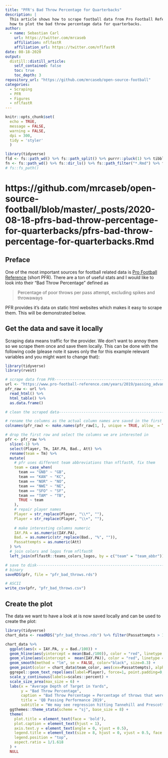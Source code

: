 ```yaml
---
title: "PFR's Bad Throw Percentage for Quarterbacks"
description: |
  This article shows how to scrape football data from Pro Football Reference and
  how to plot the bad throw percentage data for quarterbacks.
author:
  - name: Sebastian Carl
    url: https://twitter.com/mrcaseb
    affiliation: nflfastR
    affiliation_url: https://twitter.com/nflfastR
date: 08-18-2020
output:
  distill::distill_article:
    self_contained: false
    toc: true
    toc_depth: 3
repository_url: "https://github.com/mrcaseb/open-source-football"
categories:
  - Scraping
  - PFR
  - Figures
  - nflfastR
---
```


```r
knitr::opts_chunk$set(
  echo = TRUE, 
  message = FALSE, 
  warning = FALSE, 
  dpi = 300, 
  tidy = 'styler'
  )
```

```r
library(tidyverse)
fld <- fs::path_wd() %>% fs::path_split() %>% purrr::pluck(1) %>% tibble::as_tibble() %>% dplyr::slice_tail(1)
fn <- fs::path_wd() %>% fs::dir_ls() %>% fs::path_filter("*.Rmd") %>% fs::path_rel()
# fs::fs_path()
```
# https://github.com/mrcaseb/open-source-football/blob/master/_posts/2020-08-18-pfrs-bad-throw-percentage-for-quarterbacks/pfrs-bad-throw-percentage-for-quarterbacks.Rmd

## Preface

One of the most important sources for football related data is [Pro Football Reference](https://www.pro-football-reference.com/) (short PFR). There are a 
ton of useful stats and I would like to look into their "Bad Throw Percentage"
defined as 

>  Percentage of poor throws per pass attempt, excluding spikes and throwaways

PFR provides it's data on static html websites which makes it easy to scrape them.
This will be demonstrated below.

## Get the data and save it locally

Scraping data means traffic for the provider. We don't want to annoy them so we
scrape them once and save them locally. This can be done with the following code
(please note it saves only the for this example relevant variables and you might
want to change that): 

```r
library(tidyverse)
library(rvest)

# scrape data from PFR----------------------------------------------------------
url <- "https://www.pro-football-reference.com/years/2019/passing_advanced.htm"
pfr_raw <- url %>%
  read_html() %>%
  html_table() %>%
  as.data.frame()

# clean the scraped data--------------------------------------------------------

# rename the columns as the actual column names are saved in the first row now
colnames(pfr_raw) <- make.names(pfr_raw[1, ], unique = TRUE, allow_ = TRUE)

# drop the first row and select the columns we are interested in
pfr <- pfr_raw %>%
  slice(-1) %>%
  select(Player, Tm, IAY.PA, Bad., Att) %>%
  rename(team = Tm) %>%
  mutate(
    # pfr uses different team abbreviations than nflfastR, fix them
    team = case_when(
      team == "GNB" ~ "GB",
      team == "KAN" ~ "KC",
      team == "NOR" ~ "NO",
      team == "NWE" ~ "NE",
      team == "SFO" ~ "SF",
      team == "TAM" ~ "TB",
      TRUE ~ team
    ),
    # repair player names
    Player = str_replace(Player, "\\*", ""),
    Player = str_replace(Player, "\\+", ""),
    
    # make interesting columns numeric
    IAY.PA = as.numeric(IAY.PA),
    Bad. = as.numeric(str_replace(Bad., "%", "")),
    Passattempts = as.numeric(Att)
  ) %>%
  # join colors and logos from nflfastR
  left_join(nflfastR::teams_colors_logos, by = c("team" = "team_abbr"))

# save to disk------------------------------------------------------------------
# binary
saveRDS(pfr, file = "pfr_bad_throws.rds")

# ASCII
write_csv(pfr, "pfr_bad_throws.csv")
```

## Create the plot

The data we want to have a look at is now saved locally and can be used to create
the plot:

```r
library(tidyverse)
chart_data <- readRDS("pfr_bad_throws.rds") %>% filter(Passattempts > 180)

chart_data %>% 
  ggplot(aes(x = IAY.PA, y = Bad./100)) +
  geom_hline(aes(yintercept = mean(Bad./100)), color = "red", linetype = "dotted") +
  geom_vline(aes(xintercept =  mean(IAY.PA)), color = "red", linetype = "dotted") +
  geom_smooth(method = "lm", se = FALSE, color="black", size=0.3) +
  geom_point(color = chart_data$team_color, aes(cex=Passattempts), alpha=1/4) +
  ggrepel::geom_text_repel(aes(label=Player), force=1, point.padding=0, segment.size=0.1, size = 3) +
  scale_y_continuous(labels=scales::percent) +
  scale_size_area(max_size = 6) +
  labs(x = "Average Depth of Target in Yards",
       y = "Bad Throw Percentage",
       caption = "Bad Throw Percentage = Percentage of throws that weren't catchable with normal effort, excluding spikes and throwaways\nFigure: @mrcaseb | Data: @pfref",
       title = 'QB Passing Performance 2019',
       subtitle = "We may see regression hitting Tannehill and Prescott in 2020") +
  ggthemes::theme_stata(scheme = "sj", base_size = 8) +
  theme(
    plot.title = element_text(face = 'bold'),
    plot.caption = element_text(hjust = 1),
    axis.text.y = element_text(angle = 0, vjust = 0.5),
    legend.title = element_text(size = 8, hjust = 0, vjust = 0.5, face = 'bold'),
    legend.position = "top",
    aspect.ratio = 1/1.618
  ) +
  NULL

```


